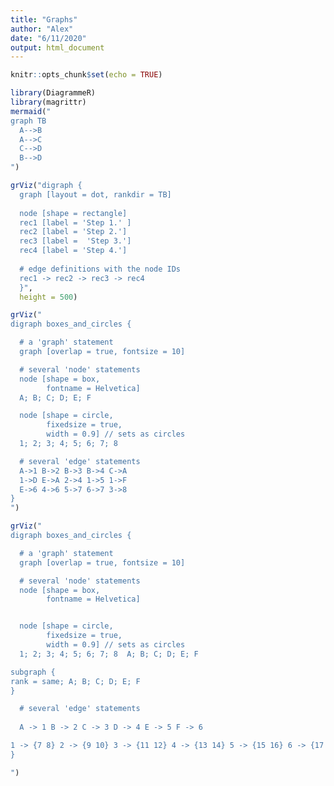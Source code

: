 ```yaml
---
title: "Graphs"
author: "Alex"
date: "6/11/2020"
output: html_document
---
```


```r
knitr::opts_chunk$set(echo = TRUE)
```


```r
library(DiagrammeR)
library(magrittr)
mermaid("
graph TB
  A-->B
  A-->C
  C-->D
  B-->D
")
```

```r
grViz("digraph {
  graph [layout = dot, rankdir = TB]
  
  node [shape = rectangle]        
  rec1 [label = 'Step 1.' ]
  rec2 [label = 'Step 2.']
  rec3 [label =  'Step 3.']
  rec4 [label = 'Step 4.']
  
  # edge definitions with the node IDs
  rec1 -> rec2 -> rec3 -> rec4
  }", 
  height = 500)
```


```r
grViz("
digraph boxes_and_circles {

  # a 'graph' statement
  graph [overlap = true, fontsize = 10]

  # several 'node' statements
  node [shape = box,
        fontname = Helvetica]
  A; B; C; D; E; F

  node [shape = circle,
        fixedsize = true,
        width = 0.9] // sets as circles
  1; 2; 3; 4; 5; 6; 7; 8

  # several 'edge' statements
  A->1 B->2 B->3 B->4 C->A
  1->D E->A 2->4 1->5 1->F
  E->6 4->6 5->7 6->7 3->8
}
")
```

```r
grViz(" 
digraph boxes_and_circles {

  # a 'graph' statement
  graph [overlap = true, fontsize = 10]

  # several 'node' statements
  node [shape = box,
        fontname = Helvetica]


  node [shape = circle,
        fixedsize = true,
        width = 0.9] // sets as circles
  1; 2; 3; 4; 5; 6; 7; 8  A; B; C; D; E; F

subgraph {
rank = same; A; B; C; D; E; F
}

  # several 'edge' statements
 
  A -> 1 B -> 2 C -> 3 D -> 4 E -> 5 F -> 6

1 -> {7 8} 2 -> {9 10} 3 -> {11 12} 4 -> {13 14} 5 -> {15 16} 6 -> {17 18}
}

")
```
